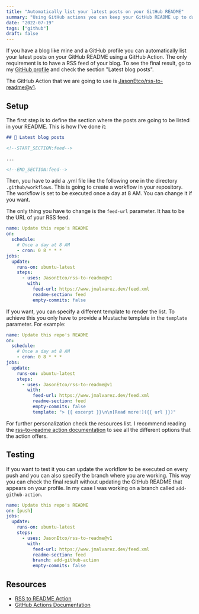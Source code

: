 ```yaml
---
title: "Automatically list your latest posts on your GitHub README"
summary: "Using GitHub actions you can keep your GitHub README up to date with your latest posts on your blog very easy."
date: "2022-07-19"
tags: ["github"]
draft: false
---
```


<TOCInline toc={props.toc} asDisclosure />

If you have a blog like mine and a GitHub profile you can automatically list your latest posts on your GitHub README using a GitHub Action. The only requirement is to have a RSS feed of your blog. To see the final result, go to my [GitHub profile](https://github.com/josemiguel-alvarez) and check the section "Latest blog posts".

The GitHub Action that we are going to use is [JasonEtco/rss-to-readme@v1](https://github.com/JasonEtco/rss-to-readme).

## Setup

The first step is to define the section where the posts are going to be listed in your README. This is how I've done it:

```md
## 📝 Latest blog posts

<!--START_SECTION:feed-->

...

<!--END_SECTION:feed-->
```

Then, you have to add a .yml file like the following one in the directory `.github/workflows`. This is going to create a workflow in your repository.
The workflow is set to be executed once a day at 8 AM. You can change it if you want.

The only thing you have to change is the `feed-url` parameter. It has to be the URL of your RSS feed.

```yaml:github-action.yml showLineNumbers
name: Update this repo's README
on:
  schedule:
    # Once a day at 8 AM
    - cron: 0 8 * * *
jobs:
  update:
    runs-on: ubuntu-latest
    steps:
      - uses: JasonEtco/rss-to-readme@v1
        with:
          feed-url: https://www.jmalvarez.dev/feed.xml
          readme-section: feed
          empty-commits: false
```

If you want, you can specify a different template to render the list. To achieve this you only have to provide a Mustache template in the `template` parameter. For example:

```yaml:github-action.yml {15} showLineNumbers
name: Update this repo's README
on:
  schedule:
    # Once a day at 8 AM
    - cron: 0 8 * * *
jobs:
  update:
    runs-on: ubuntu-latest
    steps:
      - uses: JasonEtco/rss-to-readme@v1
        with:
          feed-url: https://www.jmalvarez.dev/feed.xml
          readme-section: feed
          empty-commits: false
          template: "> {{ excerpt }}\n\n[Read more!]({{ url }})"
```

For further personalization check the resources list. I recommend reading the [rss-to-readme action documentation](https://github.com/JasonEtco/rss-to-readme) to see all the different options that the action offers.

## Testing

If you want to test it you can update the workflow to be executed on every push and you can also specify the branch where you are working. This way you can check the final result without updating the GitHub README that appears on your profile. In my case I was working on a branch called `add-github-action`.

```yaml:github-action.yml {2, 11} showLineNumbers
name: Update this repo's README
on: [push]
jobs:
  update:
    runs-on: ubuntu-latest
    steps:
      - uses: JasonEtco/rss-to-readme@v1
        with:
          feed-url: https://www.jmalvarez.dev/feed.xml
          readme-section: feed
          branch: add-github-action
          empty-commits: false

```

## Resources

- [RSS to README Action](https://github.com/JasonEtco/rss-to-readme)
- [GitHub Actions Documentation](https://docs.github.com/en/actions)
